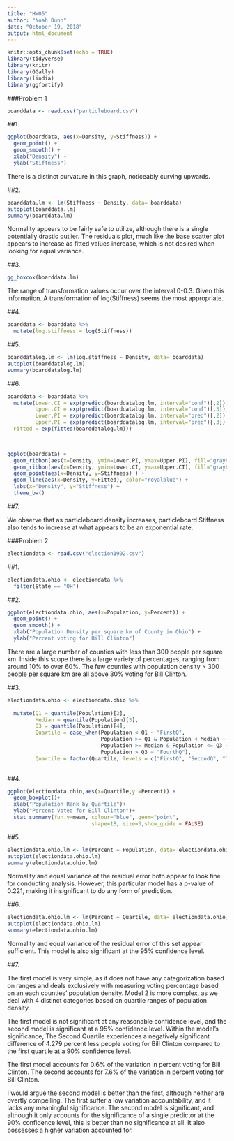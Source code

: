 ```yaml
---
title: "HW05"
author: "Noah Dunn"
date: "October 19, 2018"
output: html_document
---
```


```r
knitr::opts_chunk$set(echo = TRUE)
library(tidyverse)
library(knitr)
library(GGally)
library(lindia)
library(ggfortify)
```

###Problem 1 

```r
boarddata <- read.csv("particleboard.csv")
```


##1. 
```r
ggplot(boarddata, aes(x=Density, y=Stiffness)) +
  geom_point() + 
  geom_smooth() +               
  xlab("Density") +
  ylab("Stiffness")
```

There is a distinct curvature in this graph, noticeably curving upwards. 

##2. 

```r
boarddata.lm <- lm(Stiffness ~ Density, data= boarddata)
autoplot(boarddata.lm)
summary(boarddata.lm)
```

Normality appears to be fairly safe to utilize, although there is a single potentially drastic outlier. The residuals plot, much like the base scatter plot appears to increase as fitted values increase, which is not desired when looking for equal variance. 

##3. 

```r
gg_boxcox(boarddata.lm)
```

The range of transformation values occur over the interval 0-0.3. Given this information. A transformation of log(Stiffness) seems the most appropriate.

##4.

```r
boarddata <- boarddata %>%
  mutate(log.stiffness = log(Stiffness))
```  

##5.

```r
boarddatalog.lm <- lm(log.stiffness ~ Density, data= boarddata)
autoplot(boarddatalog.lm)
summary(boarddatalog.lm)
```

##6.
```r
boarddata <- boarddata %>%
  mutate(Lower.CI = exp(predict(boarddatalog.lm, interval="conf")[,2]),
         Upper.CI = exp(predict(boarddatalog.lm, interval="conf")[,3]),
         Lower.PI = exp(predict(boarddatalog.lm, interval="pred")[,2]),
         Upper.PI = exp(predict(boarddatalog.lm, interval="pred")[,3]),
  Fitted = exp(fitted(boarddatalog.lm)))

       

ggplot(boarddata) + 
  geom_ribbon(aes(x=Density, ymin=Lower.PI, ymax=Upper.PI), fill="gray80") + 
  geom_ribbon(aes(x=Density, ymin=Lower.CI, ymax=Upper.CI), fill="gray60") +
  geom_point(aes(x=Density, y=Stiffness) ) +
  geom_line(aes(x=Density, y=Fitted), color="royalblue") + 
  labs(x="Density", y="Stiffness") + 
  theme_bw()
```

##7.

We observe that as particleboard density increases, particleboard Stiffness also tends to increase at what appears to be an exponential rate. 

###Problem 2

```r
electiondata <- read.csv("election1992.csv")
```

##1. 
```r
electiondata.ohio <- electiondata %>%
  filter(State == "OH")
```

##2. 
```r
ggplot(electiondata.ohio, aes(x=Population, y=Percent)) +
  geom_point() + 
  geom_smooth() +               
  xlab("Population Density per square km of County in Ohio") +
  ylab("Percent voting for Bill Clinton")
```

There are a large number of counties with less than 300 people per square km.
Inside this scope there is a large variety of percentages, ranging from around 10% to over 60%. The few counties with population density > 300 people per square km are all above 30% voting for Bill Clinton.


##3.

```r
electiondata.ohio <- electiondata.ohio %>%
  
  mutate(Q1 = quantile(Population)[2],
         Median = quantile(Population)[3],
         Q3 = quantile(Population)[4],
         Quartile = case_when(Population < Q1 ~ "FirstQ",
                              Population >= Q1 & Population < Median ~ "SecondQ",
                              Population >= Median & Population <= Q3 ~ "ThirdQ",
                              Population > Q3 ~ "FourthQ"),
         Quartile = factor(Quartile, levels = c("FirstQ", "SecondQ", "ThirdQ", "FourthQ")))
 
```

##4.

```r
ggplot(electiondata.ohio,aes(x=Quartile,y =Percent)) + 
  geom_boxplot()+
  xlab("Population Rank by Quartile")+
  ylab("Percent Voted for Bill Clinton")+
  stat_summary(fun.y=mean, colour="blue", geom="point", 
                           shape=18, size=3,show_guide = FALSE)
```

##5.
```r
electiondata.ohio.lm <- lm(Percent ~ Population, data= electiondata.ohio)
autoplot(electiondata.ohio.lm)
summary(electiondata.ohio.lm)
```
Normality and equal variance of the residual error both appear to look fine 
for conducting analysis. However, this particular model has a p-value of 0.221, making it insignificant 
to do any form of prediction.

##6.
```r
electiondata.ohio.lm <- lm(Percent ~ Quartile, data= electiondata.ohio)
autoplot(electiondata.ohio.lm)
summary(electiondata.ohio.lm)
```

Normality and equal variance of the residual error of this set appear  sufficient. 
This model is also significant at the 95% confidence level.

##7.

The first model is very simple, as it does not have any categorization based on ranges and deals exclusively with measuring voting percentage based on an each counties' population density. Model 2 is more complex, as we deal with 4 distinct categories based on quartile ranges of population density.

The first model is not significant at any reasonable confidence level, and the second model is significant at a 95% confidence level. Within the model's significance, The Second Quartile experiences a negatively significant difference of 4.279 percent less people voting for Bill Clinton compared to the first quartile at a 90% confidence level.

The first model accounts for 0.6% of the variation in percent voting for Bill Clinton. The second accounts for 7.6% of the variation in percent voting for Bill Clinton.

I would argue the second model is better than the first, although neither are overtly compelling. The first suffer a low variation accountability, and it lacks any meaningful significance. The second model is significant, and although it only accounts for the significance of a single predictor at the 90% confidence level, this is better than no significance at all. It also possesses a higher variation accounted for.












